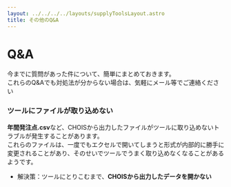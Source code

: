 ```yaml
---
layout: ../../../../layouts/supplyToolsLayout.astro
title: その他のQ&A
---
```


# Q&A
今までに質問があった件について、簡単にまとめておきます。  
これらのQ&Aでも対処法が分からない場合は、気軽にメール等でご連絡ください

### ツールにファイルが取り込めない
**年間発注点.csv**など、CHOISから出力したファイルがツールに取り込めないトラブルが発生することがあります。  
これらのファイルは、一度でもエクセルで開いてしまうと形式が内部的に勝手に変更されることがあり、そのせいでツールでうまく取り込めなくなることがあるようです。  
  
 - 解決策：ツールにとりこむまで、**CHOISから出力したデータを開かない**